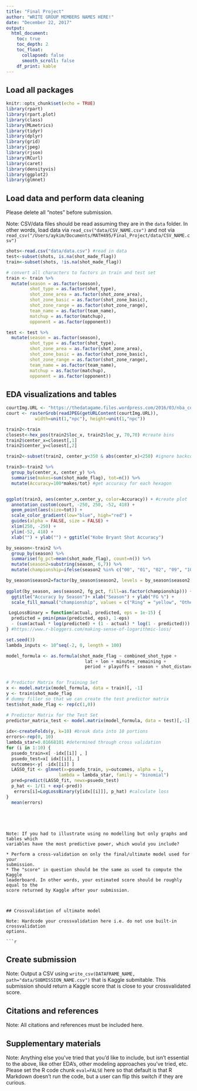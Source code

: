 ```yaml
---
title: "Final Project"
author: "WRITE GROUP MEMBERS NAMES HERE!"
date: "December 22, 2017"
output:
  html_document:
    toc: true
    toc_depth: 2
    toc_float:
      collapsed: false
      smooth_scroll: false
    df_print: kable
---
```





## Load all packages

```r
knitr::opts_chunk$set(echo = TRUE)
library(rpart)
library(rpart.plot)
library(class)
library(MLmetrics)
library(tidyr)
library(dplyr)
library(grid)
library(jpeg)
library(rjson)
library(RCurl)
library(caret)
library(densityvis)
library(ggplot2)
library(glmnet)
```



## Load data and perform data cleaning

Please delete all "notes" before submission.

Note: CSV/data files should be read assuming they are in the `data` folder. In
other words, load data via `read_csv("data/CSV_NAME.csv")` and not via
`read_csv("/Users/aykim/Documents/MATH495/Final_Project/data/CSV_NAME.csv")`

```r
shots<-read.csv("data/data.csv") #read in data
test<-subset(shots, is.na(shot_made_flag))
train<-subset(shots, !is.na(shot_made_flag))

# convert all characters to factors in train and test set
train <- train %>%
  mutate(season = as.factor(season),
         shot_type = as.factor(shot_type),
         shot_zone_area = as.factor(shot_zone_area),
         shot_zone_basic = as.factor(shot_zone_basic),
         shot_zone_range = as.factor(shot_zone_range),
         team_name = as.factor(team_name),
         matchup = as.factor(matchup),
         opponent = as.factor(opponent))

test <- test %>%
  mutate(season = as.factor(season),
         shot_type = as.factor(shot_type),
         shot_zone_area = as.factor(shot_zone_area),
         shot_zone_basic = as.factor(shot_zone_basic),
         shot_zone_range = as.factor(shot_zone_range),
         team_name = as.factor(team_name),
         matchup = as.factor(matchup),
         opponent = as.factor(opponent))
```



## EDA visualizations and tables


```r
courtImg.URL <- "https://thedatagame.files.wordpress.com/2016/03/nba_court.jpg"
court <- rasterGrob(readJPEG(getURLContent(courtImg.URL)),
           width=unit(1,"npc"), height=unit(1,"npc"))

train2<-train
closest<-hex_pos(train2$loc_x, train2$loc_y, 70,70) #create bins
train2$center_x=closest[,1] 
train2$center_y=closest[,2]

train2<-subset(train2, center_y<350 & abs(center_x)<250) #ignore backcourt shots. they are outliers

train3<-train2 %>%
  group_by(center_x, center_y) %>%
  summarise(makes=sum(shot_made_flag), tot=n()) %>%
  mutate(Accuracy=100*makes/tot) #get accuracy for each hexagon


ggplot(train3, aes(center_x,center_y, color=Accuracy)) + #create plot
  annotation_custom(court, -250, 250, -52, 418) +
  geom_point(aes(size=tot)) + 
  scale_color_gradient(low="blue", high="red") + 
  guides(alpha = FALSE, size = FALSE) +
  xlim(250, -250) +
  ylim(-52, 418) +
  xlab("") + ylab("") + ggtitle("Kobe Bryant Shot Accuracy")
```


```r
by_season<-train2 %>%
  group_by(season) %>%
  summarise(fg_pct=mean(shot_made_flag), count=n()) %>%
  mutate(season2=substring(season, 6,7)) %>%
  mutate(championship=ifelse(season2 %in% c("00", "01", "02", "09", "10"), "Ring", "Other"))

by_season$season2=factor(by_season$season2, levels = by_season$season2[order(by_season$season)])
  
ggplot(by_season, aes(season2, fg_pct, fill=as.factor(championship))) + geom_col() +
  ggtitle("Accuracy by Season")+ xlab("Season") + ylab("FG %") +
  scale_fill_manual("championship", values = c("Ring" = "yellow", "Other" = "black"))
```
```r

 LogLossBinary = function(actual, predicted, eps = 1e-15) {
  predicted = pmin(pmax(predicted, eps), 1-eps)
  - (sum(actual * log(predicted) + (1 - actual) * log(1 - predicted))) / length(actual)
} #https://www.r-bloggers.com/making-sense-of-logarithmic-loss/

set.seed(3)
lambda_inputs <- 10^seq(-2, 0, length = 100)

model_formula <- as.formula(shot_made_flag ~ combined_shot_type +
                              lat + lon + minutes_remaining +
                              period + playoffs + season + shot_distance + opponent)


# Predictor Matrix for Training Set
x <- model.matrix(model_formula, data = train)[, -1]
y <- train$shot_made_flag
# dummy filler so that we can create the test predictor matrix
test$shot_made_flag <- rep(c(1,0)) 

# Predictor Matrix for the Test Set
predictor_matrix_test <- model.matrix(model_formula, data = test)[,-1]
  
idx<-createFolds(y, k=10) #break data into 10 portions
errors<-rep(0, 10)
lambda_star=0.01668101 #determined through cross validation
for (i in 1:10) {
  psuedo_train=x[ -idx[[i]] , ]
  psuedo_test=x[ idx[[i]], ]
  outcomes<-y[ -idx[[i]] ]
  LASSO_fit <- glmnet(x=psuedo_train, y=outcomes, alpha = 1, 
                    lambda = lambda_star, family = "binomial")
  pred=predict(LASSO_fit, newx=psuedo_test)
  p_hat <- 1/(1 + exp(-pred))
   errors[i]=LogLossBinary(y[idx[[i]]], p_hat) #calculate loss
}
  mean(errors)
```
```




Note: If you had to illustrate using no modelling but only graphs and tables which
variables have the most predictive power, which would you include?

* Perform a cross-validation on only the final/ultimate model used for your
submission.
* The "score" in question should be the same as used to compute the Kaggle
leaderboard. In other words, your estimated score should be roughly equal to the
score returned by Kaggle after your submission.



## Crossvalidation of ultimate model

Note: Hardcode your crossvalidation here i.e. do not use built-in crossvalidation
options.

```r

```



## Create submission

Note: Output a CSV using `write_csv(DATAFRAME_NAME, path="data/SUBMISSION_NAME.csv")`
that is Kaggle submitable. This submission should return a Kaggle score that is
close to your crossvalidated score.



## Citations and references

Note: All citations and references must be included here.



## Supplementary materials

Note: Anything else you've tried that you'd like to include, but isn't essential to
the above, like other EDA's, other modeling approaches you've tried, etc. Please
set the R code chunk `eval=FALSE` here so that default is that R Markdown
doesn't run the code, but a user can flip this switch if they are curious.

```r


```






